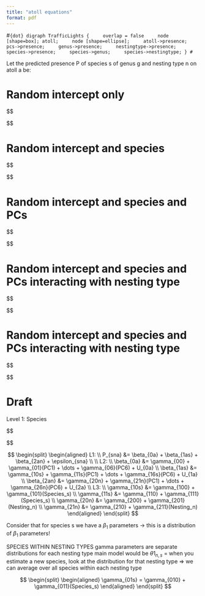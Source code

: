 ```yaml
---
title: "atoll equations"
format: pdf
---
```


#```{dot}
digraph TrafficLights {
    overlap = false
    node [shape=box]; atoll;
    node [shape=ellipse];
    atoll->presence;
    pcs->presence;
    genus->presence;
    nestingtype->presence;
    species->presence;
    species->genus;
    species->nestingtype;
}
#```

Let the predicted presence P of species s of genus g and nesting type n on atoll a be:

# Random intercept only
$$
\begin{split}
\begin{aligned}

P_{as} &= \beta_{0a} + \epsilon_{as}\\
\beta_{0a} &= \gamma_{00} + U_{0a}

\end{aligned}
\end{split}
$$

# Random intercept and species
$$
\begin{split}
\begin{aligned}

P_{as} &= \beta_{0a} + \beta_{1s}(Species_s) + \epsilon_{as} \\ %% check notation for index coefficients (beta1s)
\beta_{0a} &= \gamma_{00} + U_{0a}

\end{aligned}
\end{split}
$$

# Random intercept and species and PCs

$$
\begin{split}
\begin{aligned}

P_{as} &= \beta_{0a} + \beta_{1s}(Species_s) + \beta_{2s}(PC1) + \dots + \beta_{7s}(PC6) + \epsilon_{as} \\
\beta_{0a} &= \gamma_{00} + U_{0a}

\end{aligned}
\end{split}
$$

# Random intercept and species and PCs interacting with nesting type

$$
\begin{split}
\begin{aligned}

P_{asn} &= \alpha_{a} + \beta_{s}(Species_s) + \theta_{1s}(PC1) + \dots + \theta_{6s}(PC6) + \gamma(Nesting_n) + \epsilon_{as} \\
\beta_{0a} &= \gamma_{00} + U_{0a}

\end{aligned}
\end{split}
$$

# Random intercept and species and PCs interacting with nesting type

$$
\begin{split}
\begin{aligned}

P_{asn} &= \beta_{0a} + \beta_{1s}(Species_s) + \beta_{2s}(PC1) + \dots + \beta_{7s}(PC6) + \beta_{8ns} + \epsilon_{as} \\
\beta_{0a} &= \gamma_{00} + U_{0a} \\
\beta_{8ns} &= \gamma_{800} + U_{8s}

\end{aligned}
\end{split}
$$

# Draft

Level 1: Species

$$
\begin{split}
\begin{aligned}
L1: \\
P_{sna} &= \beta_{0na} + \beta_{1na}(Species_s) + \epsilon_{sna} \\
\\
L2: \\
\beta_{0na} &= \gamma_{00a} + \gamma_{01a}(Nesting_n) \\
\beta_{1na} &= \gamma_{10a} + \gamma_{11a}(Nesting_n) \\
\\
L3: \\
\gamma_{00a} &= \theta_{000} + U_{00a} \\
\gamma_{01a} &= \theta_{010} + U_{01a} \\
\gamma_{10a} &= \theta_{100} + U_{10a} \\
\gamma_{11a} &= \theta_{110} + U_{11a} \\

\end{aligned}
\end{split}
$$

$$
\begin{split}
\begin{aligned}
L1: \\
P_{sna} &= \beta_{0a} + \beta_{1as} + \beta_{2an} + \epsilon_{sna} \\
\\
L2: \\
\beta_{0a} &= \gamma_{00} + \gamma_{01}(PC1) + \dots + \gamma_{06}(PC6) + U_{0a} \\
\beta_{1as} &= \gamma_{10s} + \gamma_{11s}(PC1) + \dots + \gamma_{16s}(PC6) + U_{1a} \\
\beta_{2an} &= \gamma_{20n} + \gamma_{21n}(PC1) + \dots + \gamma_{26n}(PC6) + U_{2a} \\
L3: \\
\gamma_{10s} &= \gamma_{100} + \gamma_{101}(Species_s) \\
\gamma_{11s} &= \gamma_{110} + \gamma_{111}(Species_s) \\
\gamma_{20n} &= \gamma_{200} + \gamma_{201}(Nesting_n) \\
\gamma_{21n} &= \gamma_{210} + \gamma_{211}(Nesting_n)
\end{aligned}
\end{split}
$$

Consider that for species s we have a $\beta_1$ parameters -> this is a distribution of $\beta_1$ parameters!

SPECIES WITHIN NESTING TYPES
gamma parameters are separate distributions for each nesting type
main model would be $\theta1_{n, s}$ = when you estimate a new species, look at the distribution for that nesting type
=> we can average over all species within each nesting type

$$
\begin{split}
\begin{aligned}
\gamma_{01s} = \gamma_{010} + \gamma_{011}(Species_s)
\end{aligned}
\end{split}
$$
